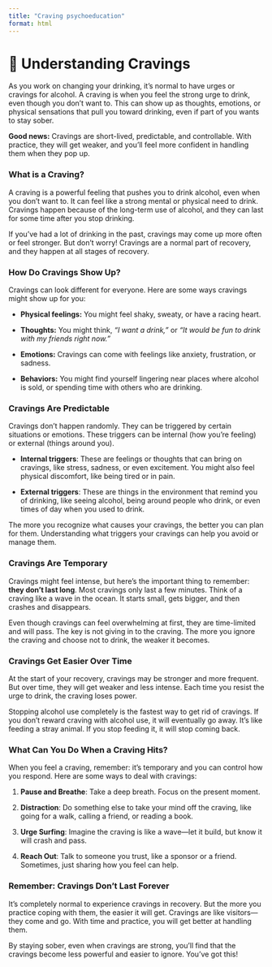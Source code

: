 ```yaml
---
title: "Craving psychoeducation"
format: html
---
```


# 🌊 **Understanding Cravings**

As you work on changing your drinking, it’s normal to have urges or cravings for alcohol. A craving is when you feel the strong urge to drink, even though you don’t want to. This can show up as thoughts, emotions, or physical sensations that pull you toward drinking, even if part of you wants to stay sober.

**Good news:** Cravings are short-lived, predictable, and controllable. With practice, they will get weaker, and you'll feel more confident in handling them when they pop up.

### **What is a Craving?**

A craving is a powerful feeling that pushes you to drink alcohol, even when you don’t want to. It can feel like a strong mental or physical need to drink. Cravings happen because of the long-term use of alcohol, and they can last for some time after you stop drinking.

If you've had a lot of drinking in the past, cravings may come up more often or feel stronger. But don’t worry! Cravings are a normal part of recovery, and they happen at all stages of recovery.

### **How Do Cravings Show Up?**

Cravings can look different for everyone. Here are some ways cravings might show up for you:

-   **Physical feelings:** You might feel shaky, sweaty, or have a racing heart.

-   **Thoughts:** You might think, *"I want a drink,"* or *"It would be fun to drink with my friends right now."*

-   **Emotions:** Cravings can come with feelings like anxiety, frustration, or sadness.

-   **Behaviors:** You might find yourself lingering near places where alcohol is sold, or spending time with others who are drinking.

### **Cravings Are Predictable**

Cravings don’t happen randomly. They can be triggered by certain situations or emotions. These triggers can be internal (how you’re feeling) or external (things around you).

-   **Internal triggers**: These are feelings or thoughts that can bring on cravings, like stress, sadness, or even excitement. You might also feel physical discomfort, like being tired or in pain.

-   **External triggers**: These are things in the environment that remind you of drinking, like seeing alcohol, being around people who drink, or even times of day when you used to drink.

The more you recognize what causes your cravings, the better you can plan for them. Understanding what triggers your cravings can help you avoid or manage them.

### **Cravings Are Temporary**

Cravings might feel intense, but here’s the important thing to remember: **they don’t last long**. Most cravings only last a few minutes. Think of a craving like a wave in the ocean. It starts small, gets bigger, and then crashes and disappears.

Even though cravings can feel overwhelming at first, they are time-limited and will pass. The key is not giving in to the craving. The more you ignore the craving and choose not to drink, the weaker it becomes.

### **Cravings Get Easier Over Time**

At the start of your recovery, cravings may be stronger and more frequent. But over time, they will get weaker and less intense. Each time you resist the urge to drink, the craving loses power.

Stopping alcohol use completely is the fastest way to get rid of cravings. If you don’t reward craving with alcohol use, it will eventually go away. It’s like feeding a stray animal. If you stop feeding it, it will stop coming back.

### **What Can You Do When a Craving Hits?**

When you feel a craving, remember: it’s temporary and you can control how you respond. Here are some ways to deal with cravings:

1.  **Pause and Breathe**: Take a deep breath. Focus on the present moment.

2.  **Distraction**: Do something else to take your mind off the craving, like going for a walk, calling a friend, or reading a book.

3.  **Urge Surfing**: Imagine the craving is like a wave—let it build, but know it will crash and pass.

4.  **Reach Out**: Talk to someone you trust, like a sponsor or a friend. Sometimes, just sharing how you feel can help.

### **Remember: Cravings Don’t Last Forever**

It’s completely normal to experience cravings in recovery. But the more you practice coping with them, the easier it will get. Cravings are like visitors—they come and go. With time and practice, you will get better at handling them.

By staying sober, even when cravings are strong, you’ll find that the cravings become less powerful and easier to ignore. You’ve got this!
